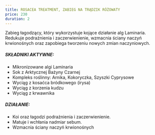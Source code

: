 ---
title: ROSACEA TREATMENT, ZABIEG NA TRĄDZIK RÓŻOWATY
price: 230
duration: 2
---

Zabieg łagodzący, który wykorzystuje kojące działanie alg Laminaria. Redukuje podrażnienia i zaczerwienienie, wzmacnia ściany naczyń krwionośnych oraz zapobiega tworzeniu nowych zmian naczyniowych.

##### SKŁADNIKI AKTYWNE:

- Mikronizowane algi Laminaria
- Sok z Arktycznej Bażyny Czarnej
- Kompleks roślinny: Arnika, Kokoryczka, Szyszki Cyprysowe
- Wyciąg z kosaćca bródkowego (irysa)
- Wyciąg z korzenia kudzu
- Wyciąg z krwawnika

##### DZIAŁANIE:

- Koi oraz łagodzi podrażnienia i zaczerwienienie.
- Matuje i wchłania nadmiar sebum.
- Wzmacnia ściany naczyń krwionośnych
